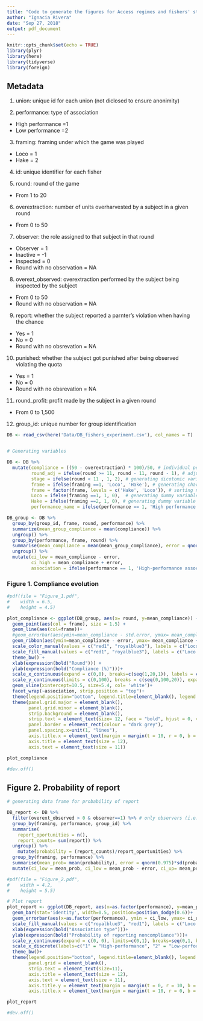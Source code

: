 ```yaml
---
title: "Code to generate the figures for Access regimes and fishers' stewardship"
author: "Ignacia Rivera"
date: "Sep 27, 2018"
output: pdf_document 
---
```


```r
knitr::opts_chunk$set(echo = TRUE)
library(plyr)
library(here)
library(tidyverse)
library(foreign)

```

## Metadata 

1) union: unique id for each union (not diclosed to ensure anonimity)
 
2) performance: type of association 

- High performance =1
- Low performance =2 

3) framing: framing under which the game was played

- Loco = 1 
- Hake = 2 

4) id: unique identifier for each fisher

5) round: round of the game

- From 1 to 20

6) overextraction: number of units overharvested by a subject in a given round
- From 0 to 50

7) observer: the role assigned to that subject in that round 

- Observer = 1
- Inactive = -1
- Inspected = 0
- Round with no observation = NA

8) overext_observed: overextraction performed by the subject being inspected by the subject 

- From 0 to 50
- Round with no observation = NA

9) report: whether the subject reported a parnter's violation when having the chance

- Yes = 1
- No = 0
- Round with no obsrevation = NA

10) punished: whether the subject got punished after being observed violating the quota 

- Yes = 1
- No = 0
- Round with no obsrevation = NA

11) round_profit: profit made by the subject in a given round

- From 0 to 1,500

12) group_id: unique number for group identification


```r

DB <- read_csv(here('Data/DB_fishers_experiment.csv'), col_names = T) 


# Generating variables

DB <- DB %>% 
  mutate(compliance = ((50 - overextraction) * 100)/50, # individual percent of compliance in each round
         round_adj = ifelse(round >= 11, round - 11, round - 1), # adjusting rounds for linear models 
         stage = ifelse(round < 11 , 1, 2), # generating dicotomic variable for stage
         frame = ifelse(framing ==1, 'Loco', 'Hake'), # generating character variable for frame
         frame = factor(frame, levels = c('Hake', 'Loco')), # sorting names of frames
         Loco = ifelse(framing ==1, 1, 0),  # generating dummy variable for frame loco
         Hake = ifelse(framing ==2, 1, 0), # generating dummy variable for frame hake
         performance_name = ifelse(performance == 1, 'High performance', 'Low performance')) 

DB_group <- DB %>% 
  group_by(group_id, frame, round, performance) %>% 
  summarize(mean_group_compliance = mean(compliance)) %>%  
  ungroup() %>% 
  group_by(performance, frame, round) %>% 
  summarise(mean_compliance = mean(mean_group_compliance), error = qnorm(0.975)*sd(mean_group_compliance)/sqrt(length(mean_group_compliance)), std.error = sd(mean_group_compliance)/sqrt(length(mean_group_compliance))) %>% 
  ungroup() %>% 
  mutate(ci_low = mean_compliance - error, 
         ci_high = mean_compliance + error,
         association = ifelse(performance == 1, 'High-performance associations', 'Low-performance associations')) 


```

### Figure 1. Compliance evolution

```r

#pdf(file = "Figure_1.pdf",   
#    width = 6.5, 
#    height = 4.5)

plot_compliance <- ggplot(DB_group, aes(x= round, y=mean_compliance)) + 
  geom_point(aes(col = frame), size = 1.5) +
  geom_line(aes(col=frame))+
  #geom_errorbar(aes(ymin=mean_compliance - std.error, ymax= mean_compliance + std.error, col = frame)) +
  geom_ribbon(aes(ymin=mean_compliance - error, ymax= mean_compliance + error, col = NA, fill = frame), alpha = .2) +
  scale_color_manual(values = c("red1", "royalblue3"), labels = c("Loco (CEAR)", "Hake (pseudo OA)"))+
  scale_fill_manual(values = c("red1", "royalblue3"), labels = c("Loco (CEAR)", "Hake (pseudo OA)"))+
  theme_bw() + 
  xlab(expression(bold("Round"))) +
  ylab(expression(bold("Compliance (%)")))+
  scale_x_continuous(expand = c(0,0), breaks=c(seq(1,20,1)), labels = c(seq(0,9,1), seq(0,9,1)))+
  scale_y_continuous(limits = c(0,100), breaks = c(seq(0,100,20)), expand = c(0,0))+
  geom_vline(xintercept=10.5, size=5.4, col= 'white')+
  facet_wrap(~association, strip.position = "top")+
  theme(legend.position="bottom", legend.title=element_blank(), legend.text =    element_text(size=10), panel.grid = element_blank(), plot.title = element_text(hjust = 0.5), panel.grid.major = element_blank(), panel.grid.minor = element_blank())+
  theme(panel.grid.major = element_blank(),
        panel.grid.minor = element_blank(),
        strip.background = element_blank(),
        strip.text = element_text(size= 12, face = "bold", hjust = 0, vjust = 3),
        panel.border = element_rect(colour = "dark grey"), 
        panel.spacing.x=unit(1, "lines"), 
        axis.title.x = element_text(margin = margin(t = 10, r = 0, b = 0, l = 0)), 
        axis.title = element_text(size = 12), 
        axis.text = element_text(size = 11))

plot_compliance

#dev.off()

```

## Figure 2. Probability of report

```r

# generating data frame for probability of report 

DB_report <- DB %>% 
  filter(overext_observed > 0 & observer==1) %>% # only observers (i.e. inspectors) who observed overharvest above zero had the opportunity to report
  group_by(framing, performance, group_id) %>% 
  summarise(
    report_oportunities = n(),
    report_counts= sum(report)) %>% 
  ungroup() %>% 
    mutate(probability = (report_counts)/report_oportunities) %>% 
  group_by(framing, performance) %>% 
  summarise(mean_prob= mean(probability), error = qnorm(0.975)*sd(probability)/sqrt(length(probability))) %>% 
  mutate(ci_low = mean_prob, ci_low = mean_prob - error, ci_up= mean_prob + error)

#pdf(file = "Figure_2.pdf",   
#    width = 4.2, 
#    height = 5.5)

# Plot report
plot_report <- ggplot(DB_report, aes(x=as.factor(performance), y=mean_prob, fill=as.factor(framing))) + 
  geom_bar(stat='identity', width=0.5, position=position_dodge(0.6))+
  geom_errorbar(aes(x=as.factor(performance), ymin = ci_low, ymax= ci_up), width=0.25, position=position_dodge(0.6), size = 0.5)+
  scale_fill_manual(values = c("royalblue3", "red1"), labels = c("Loco (CEAR)", "Hake (pseudo OA)"))+
  xlab(expression(bold("Association type")))+
  ylab(expression(bold("Probability of reporting noncompliance")))+
  scale_y_continuous(expand = c(0, 0), limits=c(0,1), breaks=seq(0,1, by=0.2))+
  scale_x_discrete(labels=c("1" = "High-performance", "2" = "Low-performance"))+ 
  theme_bw()+
  theme(legend.position="bottom", legend.title=element_blank(), legend.text = element_text(size=10, margin = margin(t= 10, r= 0, b =0, l =0)), 
        panel.grid = element_blank(), 
        strip.text = element_text(size=11), 
        axis.title = element_text(size = 12), 
        axis.text = element_text(size = 11), 
        axis.title.y = element_text(margin = margin(t = 0, r = 10, b = 0, l = 0)), 
        axis.title.x = element_text(margin = margin(t = 10, r = 0, b = 0, l = 0)))

plot_report

#dev.off()
```



